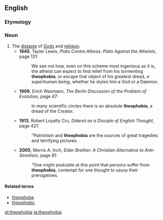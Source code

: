 ==English==

===Etymology===
{{confix|theo|phobia}}

===Noun===
{{en-noun}}

# The [[distaste]] of [[God]]s and [[religion]].
#* '''1845''', Tayler Lewis, ''Plato Contra Atheos: Plato Against the Atheists'', page 131:
#*: We see not how, even on this scheme most ingenious as it is, the atheist can expect to find relief from his tormenting '''theophobia''', or escape that object of his greatest dread, ''a superhuman being'', whether he styles him a God or a Daemon.
#* '''1909''', Erich Wasmann, ''The Berlin Discussion of the Problem of Evolution'', page 47:
#*: In many scientific circles there is an absolute '''theophobia''', a dread of the Creator. 
#*'''1913''', Robert Loyalty Cru, ''Diderot as a Disciple of English Thought'', page 421:
#*: "Patriotism and '''theophobia''' are the sources of great tragedies and terrifying pictures. 
#* '''2005''', Morris A. Inch, ''Elder Brother: A Christian Alternative to Anti-Semitism'', page 81:
#*: "One might postulate at this point that persons suffer from '''theophobia''', contempt for one thought to usurp their prerogatives.

====Related terms====
* [[theophobe]]
* [[theophobic]]

[[pl:theophobia]]
[[ta:theophobia]]